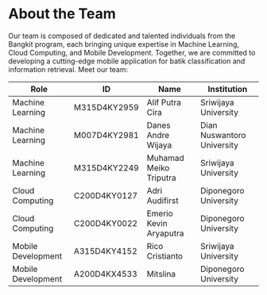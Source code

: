 # About the Team

Our team is composed of dedicated and talented individuals from the Bangkit program, each bringing
unique expertise in Machine Learning, Cloud Computing, and Mobile Development. Together, we are
committed to developing a cutting-edge mobile application for batik classification and information
retrieval. Meet our team:

| Role               | ID           | Name                   | Institution                |
| ------------------ | ------------ | ---------------------- | -------------------------- |
| Machine Learning   | M315D4KY2959 | Alif Putra Cira        | Sriwijaya University       |
| Machine Learning   | M007D4KY2981 | Danes Andre Wijaya     | Dian Nuswantoro University |
| Machine Learning   | M315D4KY2249 | Muhamad Meiko Triputra | Sriwijaya University       |
| Cloud Computing    | C200D4KY0127 | Adri Audifirst         | Diponegoro University      |
| Cloud Computing    | C200D4KY0022 | Emerio Kevin Aryaputra | Diponegoro University      |
| Mobile Development | A315D4KY4152 | Rico Cristianto        | Sriwijaya University       |
| Mobile Development | A200D4KX4533 | Mitslina               | Diponegoro University      |

